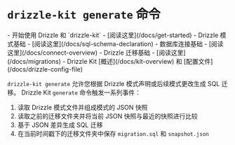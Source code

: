 
# `drizzle-kit generate` 命令

<Prerequisites>
- 开始使用 Drizzle 和 `drizzle-kit` - [阅读这里](/docs/get-started)
- Drizzle 模式基础 - [阅读这里](/docs/sql-schema-declaration)
- 数据库连接基础 - [阅读这里](/docs/connect-overview)
- Drizzle 迁移基础 - [阅读这里](/docs/migrations)
- Drizzle Kit [概述](/docs/kit-overview) 和 [配置文件](/docs/drizzle-config-file)
</Prerequisites>

<br/>

`drizzle-kit generate` 允许您根据 Drizzle 模式声明或后续模式更改生成 SQL 迁移。
<Callout collapsed="底层工作原理？">
Drizzle Kit `generate` 命令触发一系列事件：
1. 读取 Drizzle 模式文件并组成模式的 JSON 快照
2. 读取之前的迁移文件夹并将当前 JSON 快照与最近的快照进行比较
3. 基于 JSON 差异生成 SQL 迁移
4. 在当前时间戳下的迁移文件夹中保存 `migration.sql` 和 `snapshot.json`
</Callout>
